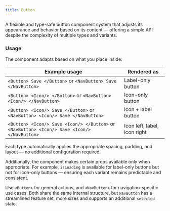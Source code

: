 ```yaml
---
title: Button
---
```


A flexible and type-safe button component system that adjusts its appearance and behavior based on its content — offering a simple API despite the complexity of multiple types and variants.

### Usage

The component adapts based on what you place inside:

| Example usage                                                                                  | Rendered as                  |
| -----------------------------------------------------------------------------------------------| ---------------------------- |
| `<Button> Save </Button>` or `<NavButton> Save </NavButton>`                                   | Label-only button            |
| `<Button> <Icon/> </Button>` or `<NavButton> <Icon/> </NavButton>`                             | Icon-only button             |
| `<Button> <Icon/> Save </Button>` or `<NavButton> <Icon/> Save </NavButton>`                   | Icon + label button          |
| `<Button> <Icon/> Save <Icon/> </Button>` or `<NavButton> <Icon/> Save <Icon/> </NavButton>`   | Icon left, label, icon right |

Each type automatically applies the appropriate spacing, padding, and layout — no additional configuration required.

Additionally, the component makes certain props available only when appropriate. 
For example, `isLoading` is available for label-only buttons but not for icon-only buttons — ensuring each variant remains predictable and consistent.

Use `<Button>` for general actions, and `<NavButton>` for navigation-specific use cases. 
Both share the same internal structure, but `NavButton` has a streamlined feature set, more sizes and supports an additional `selected` state.